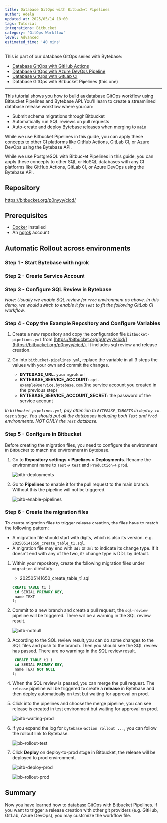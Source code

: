 ```yaml
---
title: Database GitOps with Bitbucket Pipelines
author: Adela
updated_at: 2025/05/14 18:00
tags: Tutorial
integrations: Bitbucket
category: 'GitOps Workflow'
level: Advanced
estimated_time: '40 mins'
---
```



This is part of our database GitOps series with Bytebase:

- [Database GitOps with GitHub Actions](/tutorials/gitops-github-workflow)
- [Database GitOps with Azure DevOps Pipeline](/tutorials/gitops-azure-devops-workflow)
- [Database GitOps with GitLab CI](/tutorials/gitops-gitlab-workflow)
- Database GitOps with Bitbucket Pipelines (this one)

---

This tutorial shows you how to build an database GitOps workflow using Bitbucket Pipelines and Bytebase API. You'll learn to create a streamlined database release workflow where you can:

- Submit schema migrations through Bitbucket
- Automatically run SQL reviews on pull requests
- Auto-create and deploy Bytebase releases when merging to `main`

While we use Bitbucket Pipelines in this guide, you can apply these concepts to other CI platforms like GitHub Actions, GitLab CI, or Azure DevOps using the Bytebase API.

<Info>

While we use PostgreSQL with Bitbucket Pipelines in this guide, you can apply these concepts to other SQL or NoSQL databases with any CI platforms like GitHub Actions, GitLab CI, or Azure DevOps using the Bytebase API.

</Info>

## Repository

https://bitbucket.org/p0nyyy/cicd/

## Prerequisites

- [Docker](https://www.docker.com/) installed
- An [ngrok](https://ngrok.com/) account

## Automatic Rollout across environments

### Step 1 - Start Bytebase with ngrok

<StartWithNgrok />

### Step 2 - Create Service Account

<CreateServiceAccountGitOps />

### Step 3 - Configure SQL Review in Bytebase

<ConfigSQLReview />

_Note: Usually we enable SQL review for `Prod` environment as above. In this demo, we would switch to enable it for `Test` to fit the following GitLab CI workflow._

### Step 4 - Copy the Example Repository and Configure Variables

1. Create a new repository and copy the configuration file `bitbucket-pipelines.yml` from [https://bitbucket.org/p0nyyy/cicd/](https://bitbucket.org/p0nyyy/cicd/). It includes sql review and release creation.

1. Go into `bitbucket-pipelines.yml`, replace the variable in all 3 steps the values with your own and commit the changes.

   - **BYTEBASE_URL**: your ngrok url
   - **BYTEBASE_SERVICE_ACCOUNT**: `api-example@service.bytebase.com` (the service account you created in the previous step)
   - **BYTEBASE_SERVICE_ACCOUNT_SECRET**: the password of the service account

_In `bitbucket-pipelines.yml`, pay attention to `BYTEBASE_TARGETS` in `deploy-to-test` stage. You should put all the databases including both `Test` and `Prod` environments. NOT ONLY the `Test` database._

### Step 5 - Configure in Bitbucket

Before creating the migration files, you need to configure the environment in Bitbucket to match the environment in Bytebase.

1. Go to **Repository settings > Pipelines > Deployments**. Rename the environment name to `Test`-> `test` and `Production`-> `prod`.

   ![bitb-deployments](/content/docs/tutorials/gitops-bitbucket-workflow/bitb-deployments.webp)

1. Go to **Pipelines** to enable it for the pull request to the main branch. Without this the pipeline will not be triggered.

   ![bitb-enable-pipelines](/content/docs/tutorials/gitops-bitbucket-workflow/bitb-enable-pipelines.webp)

### Step 6 - Create the migration files

To create migration files to trigger release creation, the files have to match the following pattern:

- A migration file should start with digits, which is also its version. e.g. `202505141650_create_table_t1.sql`.
- A migration file may end with `ddl` or `dml` to indicate its change type. If it doesn't end with any of the two, its change type is DDL by default.

1. Within your repository, create the following migration files under `migration` directory:

   - 202505141650_create_table_t1.sql

   ```sql
   CREATE TABLE t1 (
    id SERIAL PRIMARY KEY,
    name TEXT
   );
   ```

1. Commit to a new branch and create a pull request, the `sql-review` pipeline will be triggered. There will be a warning in the SQL review result.

   ![bitb-notnull](/content/docs/tutorials/gitops-bitbucket-workflow/bitb-notnull.webp)

1. According to the SQL review result, you can do some changes to the SQL files and push to the branch. Then you should see the SQL review has passed. There are no warnings in the SQL review result.

   ```sql
    CREATE TABLE t1 (
    id SERIAL PRIMARY KEY,
    name TEXT NOT NULL
   );
   ```

1. When the SQL review is passed, you can merge the pull request. The `release` pipeline will be triggered to create a **release** in Bytebase and then deploy automatically on test but waiting for approval on prod.

1. Click into the pipelines and choose the merge pipeline, you can see release is created in test environment but waiting for approval on prod.

   ![bitb-waiting-prod](/content/docs/tutorials/gitops-bitbucket-workflow/bitb-waiting-prod.webp)

1. If you expand the log for `bytebase-action rollout ...`, you can follow the rollout link to Bytebase.

   ![bb-rollout-test](/content/docs/tutorials/gitops-bitbucket-workflow/bb-rollout-test.webp)

1. Click **Deploy** on deploy-to-prod stage in Bitbucket, the release will be deployed to prod environment.

   ![bitb-deploy-prod](/content/docs/tutorials/gitops-bitbucket-workflow/bitb-deploy-prod.webp)

   ![bb-rollout-prod](/content/docs/tutorials/gitops-bitbucket-workflow/bb-rollout-prod.webp)

## Summary

Now you have learned how to database GitOps with Bitbucket Pipelines. If you want to trigger a release creation with other git providers (e.g. GitHub, GitLab, Azure DevOps), you may customize the workflow file.
